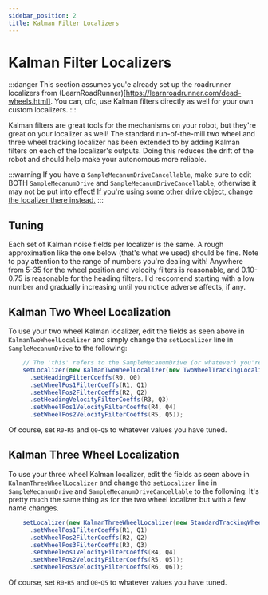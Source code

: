 ---
sidebar_position: 2
title: Kalman Filter Localizers
---


# Kalman Filter Localizers

:::danger
This section assumes you'e already set up the roadrunner localizers from (LearnRoadRunner)[https://learnroadrunner.com/dead-wheels.html].
You can, ofc, use Kalman filters directly as well for your own custom localizers.
:::

Kalman filters are great tools for the mechanisms on your robot, but they're great on your localizer as well! The standard run-of-the-mill two wheel and three wheel tracking localizer has been extended to by adding Kalman filters on each of the localizer's outputs.
Doing this reduces the drift of the robot and should help make your autonomous more reliable.

:::warning
If you have a `SampleMecanumDriveCancellable`, make sure to edit BOTH `SampleMecanumDrive` and `SampleMecanumDriveCancellable`,
otherwise it may not be put into effect! <ins>If you're using some other drive object, change the localizer there instead.</ins>
:::

## Tuning

Each set of Kalman noise fields per localizer is the same. A rough approximation like the one below (that's what we used) should be fine. Note to pay attention to the range of numbers you're dealing with!
Anywhere from 5-35 for the wheel position and velocity filters is reasonable, and 0.10-0.75 is reasonable for the heading filters. I'd reccomend starting with a low number and gradually increasing until you notice adverse affects, if any.

## Kalman Two Wheel Localization

To use your two wheel Kalman localizer, edit the fields as seen above in `KalmanTwoWheelLocalizer` and simply change the `setLocalizer` line in `SampleMecanumDrive` to the following:

```java
    // The 'this' refers to the SampleMecanumDrive (or whatever) you're inside
    setLocalizer(new KalmanTwoWheelLocalizer(new TwoWheelTrackingLocalizer(hardwareMap, this))
      .setHeadingFilterCoeffs(R0, Q0)
      .setWheelPos1FilterCoeffs(R1, Q1)
      .setWheelPos2FilterCoeffs(R2, Q2)
      .setHeadingVelocityFilterCoeffs(R3, Q3)
      .setWheelPos1VelocityFilterCoeffs(R4, Q4)
      .setWheelPos2VelocityFilterCoeffs(R5, Q5));
```

Of course, set `R0`-`R5` and `Q0`-`Q5` to whatever values you have tuned.

## Kalman Three Wheel Localization

To use your three wheel Kalman localizer, edit the fields as seen above in `KalmanThreeWheelLocalizer` and change the `setLocalizer` line in `SampleMecanumDrive` and `SampleMecanumDriveCancellable` to the following:
It's pretty much the same thing as for the two wheel localizer but with a few name changes.

```java
    setLocalizer(new KalmanThreeWheelLocalizer(new StandardTrackingWheelLocalizer(hardwareMap))
      .setWheelPos1FilterCoeffs(R1, Q1)
      .setWheelPos2FilterCoeffs(R2, Q2)
      .setWheelPos3FilterCoeffs(R3, Q3)
      .setWheelPos1VelocityFilterCoeffs(R4, Q4)
      .setWheelPos2VelocityFilterCoeffs(R5, Q5));
      .setWheelPos3VelocityFilterCoeffs(R6, Q6));
```

Of course, set `R0`-`R5` and `Q0`-`Q5` to whatever values you have tuned.
